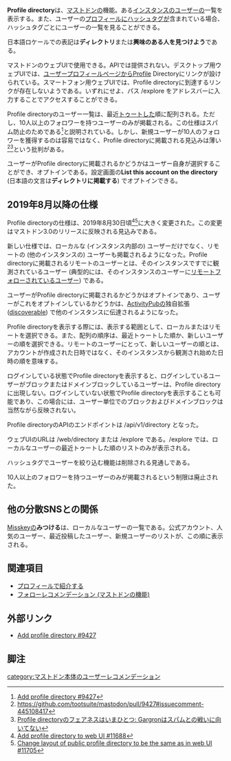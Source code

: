 '''Profile directory'''は、[[Mastodon|マストドン]]の機能。ある[[インスタンス]]のユーザーの一覧を表示する。また、ユーザーの[[プロフィール]]に[[ハッシュタグ]]が含まれている場合、ハッシュタグごとにユーザーの一覧を見ることができる。

日本語ロケールでの表記は'''ディレクトリ'''または'''興味のある人を見つけよう'''である。

マストドンのウェブUIで使用できる。APIでは提供されない。デスクトップ用ウェブUIでは、[[ユーザープロフィールページ]]からProfile Directoryにリンクが設けられている。スマートフォン用ウェブUIでは、Profile directoryに到達するリンクが存在しないようである。いずれにせよ、パス /explore をアドレスバーに入力することでアクセスすることができる。

Profile directoryのユーザー一覧は、最近[[トゥート]]した順に配列される。ただし、10人以上のフォロワーを持つユーザーのみが掲載される。この仕様はスパム防止のためである<ref>[https://github.com/tootsuite/mastodon/pull/9427 Add profile directory #9427]</ref>と説明されている。しかし、新規ユーザーが10人のフォロワーを獲得するのは容易ではなく、Profile directoryに掲載される見込みは薄い<ref>https://github.com/tootsuite/mastodon/pull/9427#issuecomment-445108417</ref><ref>[https://hakabahitoyo.wordpress.com/2018/12/09/profile-directory-is-still-unfair Profile directoryのフェアネスはいまひとつ: Gargronはスパムとの戦いに向いてない]</ref>という批判がある。

ユーザーがProfile directoryに掲載されるかどうかはユーザー自身が選択することができ、オプトインである。設定画面の'''List this account on the directory''' (日本語の文言は'''ディレクトリに掲載する''')
でオプトインできる。

==2019年8月以降の仕様==

Profile directoryの仕様は、2019年8月30日頃<ref>[https://github.com/tootsuite/mastodon/pull/11688 Add profile directory to web UI #11688]</ref><ref>[https://github.com/tootsuite/mastodon/pull/11705 Change layout of public profile directory to be the same as in web UI #11705]</ref>に大きく変更された。この変更はマストドン3.0のリリースに反映される見込みである。

新しい仕様では、ローカルな (インスタンス内部の) ユーザーだけでなく、リモートの (他のインスタンスの) ユーザーも掲載されるようになった。Profile directoryに掲載されるリモートのユーザーとは、そのインスタンスですでに観測されているユーザー (典型的には、そのインスタンスのユーザーに[[リモートフォロー]]されているユーザー) である。

ユーザーがProfile directoryに掲載されるかどうかはオプトインであり、ユーザーがこれをオプトインしているかどうかは、[[ActivityPub]]の独自拡張 ([[discoverable]]) で他のインスタンスに伝達されるようになった。

Profile directoryを表示する際には、表示する範囲として、ローカルまたはリモートを選択できる。また、配列の順序は、最近トゥートした順か、新しいユーザーの順を選択できる。リモートのユーザーにとって、新しいユーザーの順とは、アカウントが作成された日時ではなく、そのインスタンスから観測され始めた日時の順を意味する。

ログインしている状態でProfile directoryを表示すると、ログインしているユーザーがブロックまたはドメインブロックしているユーザーは、Profile directoryに出現しない。ログインしていない状態でProfile directoryを表示することも可能であり、この場合には、ユーザー単位でのブロックおよびドメインブロックは当然ながら反映されない。

Profile directoryのAPIのエンドポイントは /api/v1/directory となった。

ウェブUIのURLは /web/directory または /explore である。/explore では、ローカルなユーザーの最近トゥートした順のリストのみが表示される。

ハッシュタグでユーザーを絞り込む機能は削除される見通しである。

10人以上のフォロワーを持つユーザーのみが掲載されるという制限は廃止された。

==他の分散SNSとの関係==
[[Misskey]]の'''みつける'''は、ローカルなユーザーの一覧である。公式アカウント、人気のユーザー、最近投稿したユーザー、新規ユーザーのリストが、この順に表示される。

==関連項目==
* [[プロフィールで紹介する]]
* [[フォローレコメンデーション (マストドンの機能)]]

==外部リンク==
* [https://github.com/tootsuite/mastodon/pull/9427 Add profile directory #9427]

==脚注==
<references />

{{DEFAULTSORT:profiledirectory}}
[[category:マストドン本体のユーザーレコメンデーション]]